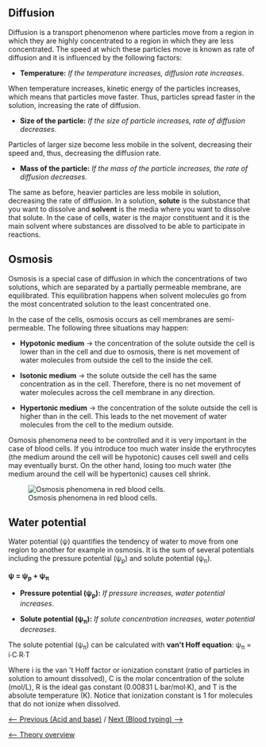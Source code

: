 == Diffusion ==

Diffusion is a transport phenomenon where particles move from a region in which they are highly concentrated to a region in which they are less concentrated. 
The speed at which these particles move is known as rate of diffusion and it is influenced by the following factors:

* '''Temperature:''' ''If the temperature increases, diffusion rate increases''. 
When temperature increases, kinetic energy of the particles increases, which means that particles move faster. Thus, particles spread faster in the solution, increasing the rate of diffusion. 

* '''Size of the particle:''' ''If the size of particle increases, rate of diffusion decreases''. 
Particles of larger size become less mobile in the solvent, decreasing their speed and, thus, decreasing the diffusion rate. 
* '''Mass of the particle:''' ''If the mass of the particle increases, the rate of diffusion decreases''. 


The same as before, heavier particles are less mobile in solution, decreasing the rate of diffusion.
In a solution, '''solute''' is the substance that you want to dissolve and '''solvent''' is the media where you want to dissolve that solute. In the case of cells, water is the major constituent and it is the main solvent where substances are dissolved to be able to participate in reactions.


== Osmosis ==

Osmosis is a special case of diffusion in which the concentrations of two solutions, which are separated by a partially permeable membrane, are equilibrated. This equilibration happens when solvent molecules go from the most concentrated solution to the least concentrated one.


In the case of the cells, osmosis occurs as cell membranes are semi-permeable. The following three situations may happen:

* '''Hypotonic medium''' -> the concentration of the solute outside the cell is lower than in the cell and due to osmosis, there is net movement of water molecules from outside the cell to the inside the cell. 

*'''Isotonic medium''' -> the solute outside the cell has the same concentration as in the cell. Therefore, there is no net movement of water molecules across the cell membrane in any direction.

* '''Hypertonic medium''' -> the concentration of the solute outside the cell is higher than in the cell. This leads to the net movement of water molecules from the cell to the medium outside. 


Osmosis phenomena need to be controlled and it is very important in the case of blood cells. If you introduce too much water inside the erythrocytes (the medium around the cell will be hypotonic) causes cell swell and cells may eventually burst. On the other hand, losing too much water (the medium around the cell will be hypertonic) causes cell shrink. 

[[Image:Osmotic_pressure_on_blood_cells_diagram.png|frame|Osmosis phenomena in red blood cells.]]

== Water potential ==

Water potential (ψ) quantifies the tendency of water to move from one region to another for example in osmosis. It is the sum of several potentials including the pressure potential (ψ<sub>p</sub>) and solute potential (ψ<sub>π</sub>).

'''ψ = ψ<sub>p</sub> + ψ<sub>π</sub>'''

*'''Pressure potential (ψ<sub>p</sub>):''' ''If pressure increases, water potential increases''.

*'''Solute potential (ψ<sub>π</sub>):''' ''If solute concentration increases, water potential decreases''.


The solute potential (ψ<sub>π</sub>) can be calculated with '''van't Hoff equation''': 
ψ<sub>π</sub> = i∙C∙R∙T

Where i is the van 't Hoff factor or ionization constant (ratio of particles in solution to amount dissolved), C is the molar concentration of the solute (mol/L), R is the ideal gas constant (0.00831 L∙bar/mol∙K), and T is the absolute temperature (K). Notice that ionization constant is 1 for molecules that do not ionize when dissolved.




[[Acid and base|<-- Previous (Acid and base)]] / [[Blood typing|Next (Blood typing) -->]]

[[Intro Lab|<-- Theory overview]]